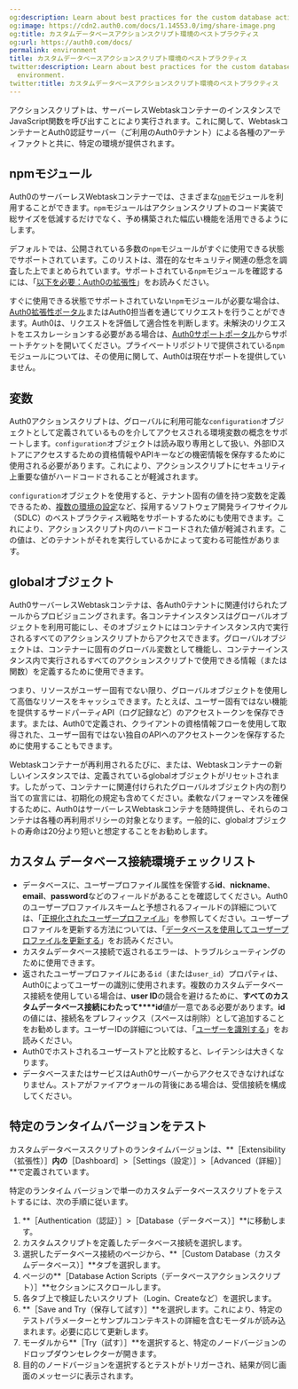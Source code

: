 ```yaml
---
og:description: Learn about best practices for the custom database action script environment.
og:image: https://cdn2.auth0.com/docs/1.14553.0/img/share-image.png
og:title: カスタムデータベースアクションスクリプト環境のベストプラクティス
og:url: https://auth0.com/docs/
permalink: environment
title: カスタムデータベースアクションスクリプト環境のベストプラクティス
twitter:description: Learn about best practices for the custom database action script
  environment.
twitter:title: カスタムデータベースアクションスクリプト環境のベストプラクティス
---
```


アクションスクリプトは、サーバーレスWebtaskコンテナーのインスタンスでJavaScript関数を呼び出すことにより実行されます。これに関して、WebtaskコンテナーとAuth0認証サーバー（ご利用のAuth0テナント）による各種のアーティファクトと共に、特定の環境が提供されます。

## npmモジュール

Auth0のサーバーレスWebtaskコンテナーでは、さまざまな[`npm`](https://www.npmjs.com/)モジュールを利用することができます。`npm`モジュールはアクションスクリプトのコード実装で総サイズを低減するだけでなく、予め構築された幅広い機能を活用できるようにします。

デフォルトでは、公開されている多数の`npm`モジュールがすぐに使用できる状態でサポートされています。このリストは、潜在的なセキュリティ関連の懸念を調査した上でまとめられています。サポートされている`npm`モジュールを確認するには、「[以下を必要：Auth0の拡張性](https://auth0-extensions.github.io/canirequire/)」をお読みください。

すぐに使用できる状態でサポートされていない`npm`モジュールが必要な場合は、[Auth0拡張性ポータル](https://auth0-extensions.github.io/canirequire/)またはAuth0担当者を通じてリクエストを行うことができます。Auth0は、リクエストを評価して適合性を判断します。未解決のリクエストをエスカレーションする必要がある場合は、[Auth0サポートポータル](https://support.auth0.com/)からサポートチケットを開いてください。プライベートリポジトリで提供されている`npm`モジュールについては、その使用に関して、Auth0は現在サポートを提供していません。

## 変数

Auth0アクションスクリプトは、グローバルに利用可能な`configuration`オブジェクトとして定義されているものを介してアクセスされる環境変数の概念をサポートします。`configuration`オブジェクトは読み取り専用として扱い、外部IDストアにアクセスするための資格情報やAPIキーなどの機密情報を保存するために使用される必要があります。これにより、アクションスクリプトにセキュリティ上重要な値がハードコードされることが軽減されます。

`configuration`オブジェクトを使用すると、テナント固有の値を持つ変数を定義できるため、[複数の環境の設定](/get-started/create-tenants/set-up-multiple-environments)など、採用するソフトウェア開発ライフサイクル（SDLC）のベストプラクティス戦略をサポートするためにも使用できます。これにより、アクションスクリプト内のハードコードされた値が軽減されます。この値は、どのテナントがそれを実行しているかによって変わる可能性があります。

## globalオブジェクト

Auth0サーバーレスWebtaskコンテナは、各Auth0テナントに関連付けられたプールからプロビジョニングされます。各コンテナインスタンスはグローバルオブジェクトを利用可能にし、そのオブジェクトにはコンテナインスタンス内で実行されるすべてのアクションスクリプトからアクセスできます。グローバルオブジェクトは、コンテナーに固有のグローバル変数として機能し、コンテナーインスタンス内で実行されるすべてのアクションスクリプトで使用できる情報（または関数）を定義するために使用できます。

つまり、リソースがユーザー固有でない限り、グローバルオブジェクトを使用して高価なリソースをキャッシュできます。たとえば、ユーザー固有ではない機能を提供するサードパーティAPI（ログ記録など）のアクセストークンを保存できます。または、Auth0で定義され、クライアントの資格情報フローを使用して取得された、ユーザー固有ではない独自のAPIへのアクセストークンを保存するために使用することもできます。



Webtaskコンテナーが再利用されるたびに、または、Webtaskコンテナーの新しいインスタンスでは、定義されているglobalオブジェクトがリセットされます。したがって、コンテナーに関連付けられたグローバルオブジェクト内の割り当ての宣言には、初期化の規定も​​含めてください。柔軟なパフォーマンスを確保するために、Auth0はサーバーレスWebtaskコンテナを随時提供し、それらのコンテナは各種の再利用ポリシーの対象となります。一般的に、globalオブジェクトの寿命は20分より短いと想定することをお勧めします。

## カスタム データベース接続環境チェックリスト

* データベースに、ユーザープロファイル属性を保管する**id**、**nickname**、**email**、**password**などのフィールドがあることを確認してください。Auth0のユーザープロファイルスキームと予想されるフィールドの詳細については、「[正規化されたユーザープロファイル](/users/user-profiles/normalized-user-profiles)」を参照してください。ユーザープロファイルを更新する方法については、「[データベースを使用してユーザープロファイルを更新する](/users/user-profiles/update-user-profiles-using-your-database)」をお読みください。
* カスタムデータベース接続で返されるエラーは、トラブルシューティングのために使用できます。
* 返されたユーザープロファイルにある`id`（または`user_id`）プロパティは、Auth0によってユーザーの識別に使用されます。複数のカスタムデータベース接続を使用している場合は、**user ID**の競合を避けるために、**すべてのカスタムデータベース接続にわたって****id**値が一意である必要があります。**id**の値には、接続名をプレフィックス（スペースは削除）として追加することをお勧めします。ユーザーIDの詳細については、「[ユーザーを識別する](/users/identify-users)」をお読みください。
* Auth0でホストされるユーザーストアと比較すると、レイテンシは大きくなります。
* データベースまたはサービスはAuth0サーバーからアクセスできなければなりません。ストアがファイアウォールの背後にある場合は、受信接続を構成してください。

## 特定のランタイムバージョンをテスト

カスタムデータベーススクリプトのランタイムバージョンは、**［Extensibility（拡張性）］**内の**［Dashboard］>［Settings（設定）］>［Advanced（詳細）］**で定義されています。

特定のランタイム バージョンで単一のカスタムデータベーススクリプトをテストするには、次の手順に従います。

1. **［Authentication（認証）］>［Database（データベース）］**に移動します。
2. カスタムスクリプトを定義したデータベース接続を選択します。
3. 選択したデータベース接続のページから、**［Custom Database（カスタムデータベース）］**タブを選択します。
4. ページの**［Database Action Scripts（データベースアクションスクリプト）］**セクションにスクロールします。
5. 各タブ上で検証したいスクリプト（Login、Createなど）を選択します。
6. **［Save and Try（保存して試す）］**を選択します。これにより、特定のテストパラメーターとサンプルコンテキストの詳細を含むモーダルが読み込まれます。必要に応じて更新します。
7. モーダルから**［Try（試す）］**を選択すると、特定のノードバージョンのドロップダウンセレクターが開きます。
8. 目的のノードバージョンを選択するとテストがトリガーされ、結果が同じ画面のメッセージに表示されます。